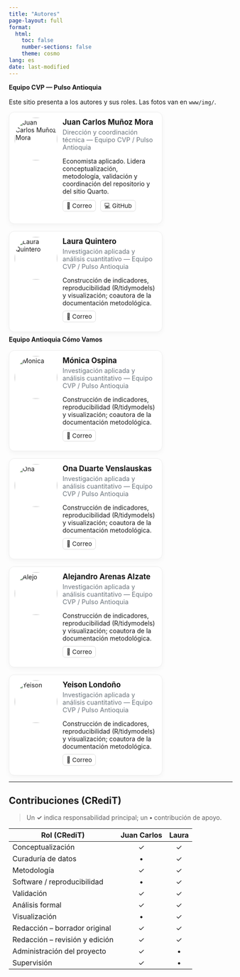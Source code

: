 ```yaml
---
title: "Autores"
page-layout: full
format:
  html:
    toc: false
    number-sections: false
    theme: cosmo
lang: es
date: last-modified
---
```


<style>
/* Control global del tamaño */
:root { --avatar: 96px; --card-w: 320px; }

/* Layout simple con flex */
.people { display: flex; flex-wrap: wrap; gap: 16px; align-items: flex-start; }
.person {
  display: flex; gap: 12px; padding: 12px;
  border: 1px solid #eee; border-radius: 12px;
  box-shadow: 0 4px 12px rgba(0,0,0,.04);
  max-width: var(--card-w); background: #fff;
}
.person img {
  width: var(--avatar); height: var(--avatar);
  object-fit: cover; border-radius: 50%;
}
.person h3 { margin: 0 0 4px 0; font-size: 1.05rem; }
.person .meta { color:#6c757d; font-size:.9rem; margin-bottom: 6px; }
.person .links a {
  text-decoration: none; padding: 4px 8px;
  border: 1px solid #ddd; border-radius: 6px;
  margin-right: 6px; font-size: .85rem;
}
.section-title{ font-weight:700; margin:.5rem 0 1rem; }
</style>

<div class="section-title h4">Equipo CVP — Pulso Antioquia</div>
<p>Este sitio presenta a los autores y sus roles. Las fotos van en <code>www/img/</code>.</p>

```{=html}
<div class="people">

  <div class="person">
    <img src="img/jc_munoz.png" alt="Juan Carlos Muñoz Mora" loading="lazy">
    <div>
      <h3>Juan Carlos Muñoz Mora</h3>
      <div class="meta">Dirección y coordinación técnica — Equipo CVP / Pulso Antioquia</div>
      <p>Economista aplicado. Lidera conceptualización, metodología, validación y coordinación del repositorio y del sitio Quarto.</p>
      <p class="links">
        <a href="mailto:jmunozm1@eafit.co">📧 Correo</a>
        <a href="https://github.com/jcmunozmora">💻 GitHub</a>
      </p>
    </div>
  </div>

  <div class="person">
    <img src="img/Laura.png" alt="Laura Quintero" loading="lazy">
    <div>
      <h3>Laura Quintero</h3>
      <div class="meta">Investigación aplicada y análisis cuantitativo — Equipo CVP / Pulso Antioquia</div>
      <p>Construcción de indicadores, reproducibilidad (R/tidymodels) y visualización; coautora de la documentación metodológica.</p>
      <p class="links">
        <a href="mailto:lmquinterv@eafit.edu.co">📧 Correo</a>
      </p>
    </div>
  </div>

</div>
```

<div class="section-title h4">Equipo Antioquia Cómo Vamos</div>

```{=html}
<div class="people">

  <div class="person">
    <img src="img/moni.png" alt="Monica" loading="lazy">
    <div>
      <h3>Mónica Ospina</h3>
      <div class="meta">Investigación aplicada y análisis cuantitativo — Equipo CVP / Pulso Antioquia</div>
      <p>Construcción de indicadores, reproducibilidad (R/tidymodels) y visualización; coautora de la documentación metodológica.</p>
      <p class="links">
        <a href="mailto:mospina@proantioquia.org.co">📧 Correo</a>
      </p>
    </div>
  </div>

  <div class="person">
    <img src="img/ona.png" alt="Ona" loading="lazy">
    <div>
      <h3>Ona Duarte Venslauskas</h3>
      <div class="meta">Investigación aplicada y análisis cuantitativo — Equipo CVP / Pulso Antioquia</div>
      <p>Construcción de indicadores, reproducibilidad (R/tidymodels) y visualización; coautora de la documentación metodológica.</p>
      <p class="links">
        <a href="mailto:oduarte@proantioquia.org.co">📧 Correo</a>
      </p>
    </div>
  </div>

  <div class="person">
    <img src="img/alejo.png" alt="Alejo" loading="lazy">
    <div>
      <h3>Alejandro Arenas Alzate</h3>
      <div class="meta">Investigación aplicada y análisis cuantitativo — Equipo CVP / Pulso Antioquia</div>
      <p>Construcción de indicadores, reproducibilidad (R/tidymodels) y visualización; coautora de la documentación metodológica.</p>
      <p class="links">
        <a href="mailto:aarenas@proantioquia.org.co">📧 Correo</a>
      </p>
    </div>
  </div>

  <div class="person">
    <img src="img/yeison.png" alt="Yeison" loading="lazy">
    <div>
      <h3>Yeison Londoño</h3>
      <div class="meta">Investigación aplicada y análisis cuantitativo — Equipo CVP / Pulso Antioquia</div>
      <p>Construcción de indicadores, reproducibilidad (R/tidymodels) y visualización; coautora de la documentación metodológica.</p>
      <p class="links">
        <a href="mailto:ylondono@proantioquia.org.co">📧 Correo</a>
      </p>
    </div>
  </div>

</div>
```

---

## Contribuciones (CRediT)

> Un **✓** indica responsabilidad principal; un **•** contribución de apoyo.

| Rol (CRediT)                         | Juan Carlos | Laura |
|-------------------------------------|:-----------:|:-----:|
| Conceptualización                   | ✓           | ✓     |
| Curaduría de datos                  | •           | ✓     |
| Metodología                         | ✓           | ✓     |
| Software / reproducibilidad         | •           | ✓     |
| Validación                          | ✓           | ✓     |
| Análisis formal                     | ✓           | ✓     |
| Visualización                       | •           | ✓     |
| Redacción – borrador original       | ✓           | ✓     |
| Redacción – revisión y edición      | ✓           | ✓     |
| Administración del proyecto         | ✓           | •     |
| Supervisión                         | ✓           | •     |
